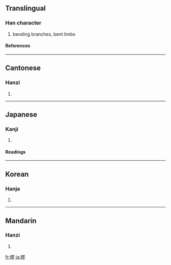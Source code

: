 ==Translingual==
===Han character===
{{Han char|rn=75|rad=木|as=11|sn=15|four=4792<sub>2</sub>|canj=木尸一竹 (DSMH)}}
# bending branches, bent limbs
====References====
{{Han ref|kx=0550.150|dkj=15445|dj=0938.090|hdz=21285.120|uh=6A1B|ud=27163|bh=E5D6|bd=58838}}

----
==Cantonese==
===Hanzi===
{{yue-hanzi|jyut=|y=gau1}}
# {{defn|Cantonese}}

----
==Japanese==
===Kanji===
{{ja-kanji|grade=|rs=木11}}
# {{defn|Japanese}} 
====Readings====
{{ja-readings|on=[[きゅう]] (kyū)|kun=[[つが]] (tsuga)}}

----
==Korean==
===Hanja===
{{ko-hanja|hangeul=규|eumhun=|rv=gyu|mr=kyu|y=kyu}}
# {{defn|Korean}}

----
==Mandarin==
===Hanzi===
{{cmn-hanzi|pin=[[jiū]] ([[jiu1]])|wg=chiu<sup>1</sup>}}
# {{defn|Mandarin}}

[[fr:樛]]
[[ja:樛]]